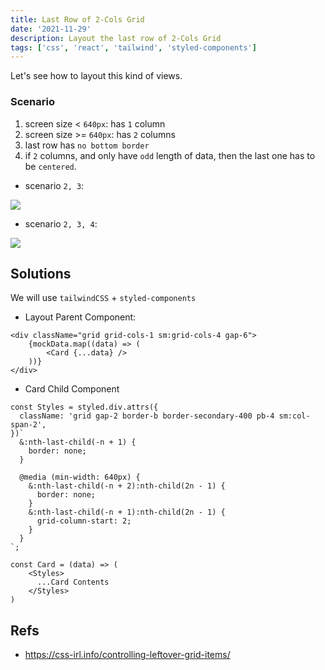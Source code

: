 ```yaml
---
title: Last Row of 2-Cols Grid
date: '2021-11-29'
description: Layout the last row of 2-Cols Grid
tags: ['css', 'react', 'tailwind', 'styled-components']
---
```


Let's see how to layout this kind of views.

### Scenario
1. screen size < `640px`: has `1` column
2. screen size >= `640px`: has `2` columns
3. last row has `no bottom border`
4. if `2` columns, and only have `odd` length of data, then the last one has to be `centered`.


- scenario `2, 3`: 

![](https://i.imgur.com/lmUWwz6.png)

- scenario `2, 3, 4`:

![](https://i.imgur.com/Pk9OaHH.png)


## Solutions

We will use `tailwindCSS` + `styled-components`

- Layout Parent Component:
```typescript=
<div className="grid grid-cols-1 sm:grid-cols-4 gap-6">
    {mockData.map((data) => (
        <Card {...data} /> 
    ))}
</div>
```

- Card Child Component

```typescript=
const Styles = styled.div.attrs({
  className: 'grid gap-2 border-b border-secondary-400 pb-4 sm:col-span-2',
})`
  &:nth-last-child(-n + 1) {
    border: none;
  }

  @media (min-width: 640px) {
    &:nth-last-child(-n + 2):nth-child(2n - 1) {
      border: none;
    }
    &:nth-last-child(-n + 1):nth-child(2n - 1) {
      grid-column-start: 2;
    }
  }
`;

const Card = (data) => (
    <Styles> 
      ...Card Contents
    </Styles>
)
```

## Refs

- https://css-irl.info/controlling-leftover-grid-items/